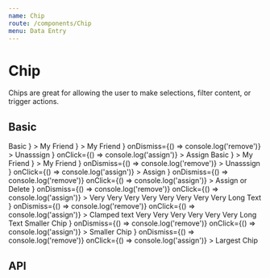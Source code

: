 ```yaml
---
name: Chip
route: /components/Chip
menu: Data Entry
---
```



# Chip

Chips are great for allowing the user to make selections, filter content, or trigger actions.

## Basic

<Playground>
  <SpacedGroup direction="vertical">
    <SpacedGroup>
      <Chip>Basic</Chip>
      <Chip
        avatar={
          <Avatar
            src={'http://localhost/VersionOne.Web/css/images/no_avatar.png'}
          />
        }
      >
        My Friend
      </Chip>
      <Chip
        avatar={
          <Avatar
            src={'http://localhost/VersionOne.Web/css/images/no_avatar.png'}
          />
        }
      >
        My Friend
      </Chip>
      <Chip
        avatar={
          <Avatar
            src={'http://localhost/VersionOne.Web/css/images/no_avatar.png'}
            shouldSimulateSlowLoad={true}
          />
        }
        onDismiss={() => console.log('remove')}
      >
        Unasssign
      </Chip>
      <Chip
        avatar={
          <Avatar
            src={'http://localhost/VersionOne.Web/css/images/no_avatar.png'}
          />
        }
        onClick={() => console.log('assign')}
      >
        Assign
      </Chip>
    </SpacedGroup>
    <SpacedGroup>
      <Chip outlined>Basic</Chip>
      <Chip
        outlined
        avatar={
          <Avatar
            src={'http://localhost/VersionOne.Web/css/images/no_avatar.png'}
            shouldSimulateSlowLoad={true}
          />
        }
      >
        My Friend
      </Chip>
      <Chip
        outlined
        avatar={
          <Avatar
            src={'http://localhost/VersionOne.Web/css/images/no_avatar.png'}
          />
        }
      >
        My Friend
      </Chip>
      <Chip
        outlined
        avatar={
          <Avatar
            src={'http://localhost/VersionOne.Web/css/images/no_avatar.png'}
          />
        }
        onDismiss={() => console.log('remove')}
      >
        Unasssign
      </Chip>
      <Chip
        outlined
        avatar={
          <Avatar
            src={'http://localhost/VersionOne.Web/css/images/no_avatar.png'}
          />
        }
        onClick={() => console.log('assign')}
      >
        Assign
      </Chip>
      <Chip
        outlined
        avatar={
          <Avatar
            src={'http://localhost/VersionOne.Web/css/images/no_avatar.png'}
          />
        }
        onDismiss={() => console.log('remove')}
        onClick={() => console.log('assign')}
      >
        Assign or Delete
      </Chip>
    </SpacedGroup>
    <SpacedGroup>
      <Chip
        outlined
        avatar={
          <Avatar
            src={'http://localhost/VersionOne.Web/css/images/no_avatar.png'}
          />
        }
        onDismiss={() => console.log('remove')}
        onClick={() => console.log('assign')}
      >
        Very Very Very Very Very Very Very Very Long Text
      </Chip>
    </SpacedGroup>
    <SpacedGroup>
      <Chip
        clamped
        outlined
        avatar={
          <Avatar
            src={'http://localhost/VersionOne.Web/css/images/no_avatar.png'}
          />
        }
        onDismiss={() => console.log('remove')}
        onClick={() => console.log('assign')}
      >
        Clamped text Very Very Very Very Very Very Long Text
      </Chip>
    </SpacedGroup>
    <SpacedGroup>
      <Chip size={28} outlined>
        Smaller Chip
      </Chip>
      <Chip
        size={28}
        avatar={
          <Avatar
            src={'http://localhost/VersionOne.Web/css/images/no_avatar.png'}
          />
        }
        onDismiss={() => console.log('remove')}
        onClick={() => console.log('assign')}
      >
        Smaller Chip
      </Chip>
      <Chip
        size={42}
        avatar={
          <Avatar
            src={'http://localhost/VersionOne.Web/css/images/no_avatar.png'}
          />
        }
        onDismiss={() => console.log('remove')}
        onClick={() => console.log('assign')}
      >
        Largest Chip
      </Chip>
    </SpacedGroup>
  </SpacedGroup>
</Playground>

## API

<PropsTable of={Chip} />
